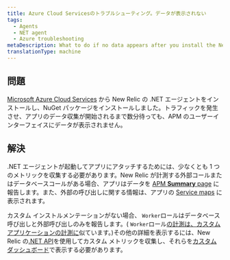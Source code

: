 ```yaml
---
title: Azure Cloud Servicesのトラブルシューティング。データが表示されない
tags:
  - Agents
  - NET agent
  - Azure troubleshooting
metaDescription: What to do if no data appears after you install the New Relic .NET agent through Microsoft Azure Cloud Services.
translationType: machine
---
```


## 問題

[Microsoft Azure Cloud Services](/docs/agents/net-agent/azure-installation/install-app-azure-cloud-services) から New Relic の .NET エージェントをインストールし、NuGet パッケージをインストールしました。トラフィックを発生させ、アプリのデータ収集が開始されるまで数分待っても、APM のユーザーインターフェイスにデータが表示されません。

## 解決

.NET エージェントが起動してアプリにアタッチするためには、少なくとも 1 つのメトリックを収集する必要があります。New Relic が計測する外部コールまたはデータベースコールがある場合、アプリはデータを [APM **Summary** page](/docs/apm/applications-menu/monitoring/apm-overview-page) に報告します。また、外部の呼び出しに関する情報は、アプリの [Service maps](/docs/data-analysis/user-interface-functions/view-your-data/service-maps-visualize-monitor-apps-entire-architecture) に表示されます。

カスタム インストルメンテーションがない場合、 `Worker`ロールはデータベース呼び出しと外部呼び出しのみを報告します。( `Worker`ロール[の計測は、カスタム アプリケーションの計測に](/docs/agents/net-agent/instrumentation/instrumenting-non-iis-apps)似ています。)その他の詳細を表示するには、New Relic の[.NET API](/docs/agents/net-agent/features/net-agent-api)を使用してカスタム メトリックを収集し、それらを[カスタム ダッシュボード](/docs/dashboards/new-relic-dashboards/custom-dashboards/custom-dashboards)で表示する必要があります。